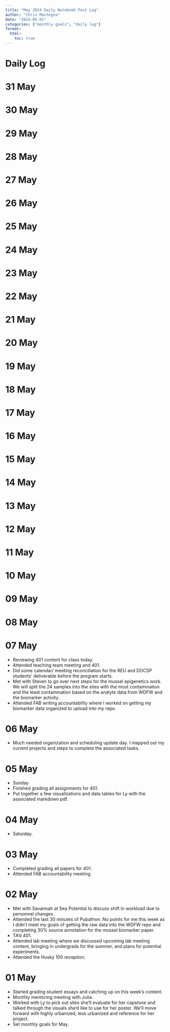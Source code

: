 ```yaml
---
title: "May 2024 Daily Notebook Post Log"
author: "Chris Mantegna"
date: "2024-05-01"
categories: ["monthly goals", "daily log"]
format:
  html:
    toc: true
---
```


# Daily Log

# 31 May

# 30 May

# 29 May

# 28 May

# 27 May

# 26 May

# 25 May

# 24 May

# 23 May

# 22 May

# 21 May

# 20 May

# 19 May

# 18 May

# 17 May

# 16 May

# 15 May

# 14 May

# 13 May

# 12 May

# 11 May

# 10 May

# 09 May

# 08 May

# 07 May

- Reviewing 401 content for class today.
- Attended teaching team meeting and 401.
- Did some calendar/ meeting reconciliation for the REU and DDCSP students' deliverable before the program starts.
- Met with Steven to go over next steps for the mussel epigenetics work. We will split the 24 samples into the sites with the most contamination and the least contamination based on the analyte data from WDFW and the biomarker activity.
- Attended FAB writing accountability where I worked on getting my biomarker data organized to upload into my repo.

# 06 May

- Much needed organization and scheduling update day. I mapped out my current projects and steps to complete the associated tasks.

# 05 May

- Sunday
- Finished grading all assignments for 401.
- Put together a few visualizations and data tables for Ly with the associated markdown pdf.

# 04 May

- Saturday.

# 03 May

- Completed grading all papers for 401.
- Attended FAB accountability meeting.

# 02 May

- Met with Savannah at Sea Potential to discuss shift in workload due to personnel changes.
- Attended the last 30 minutes of Pubathon. No points for me this week as I didn't meet my goals of getting the raw data into the WDFW repo and completing 30% source annotation for the mussel biomarker paper.
- TA'd 401.
- Attended lab meeting where we discussed upcoming lab meeting content, bringing in undergrads for the summer, and plans for potential experiments.
- Attended the Husky 100 reception.

# 01 May

-   Started grading student essays and catching up on this week's
    content.
-   Monthly mentoring meeting with Julia.
-   Worked with Ly to pick out sites she'll evaluate for her capstone
    and talked through the visuals she'd like to use for her poster.
    We'll move forward with highly urbanized, less urbanized and
    reference for her project.
-   Set monthly goals for May.

